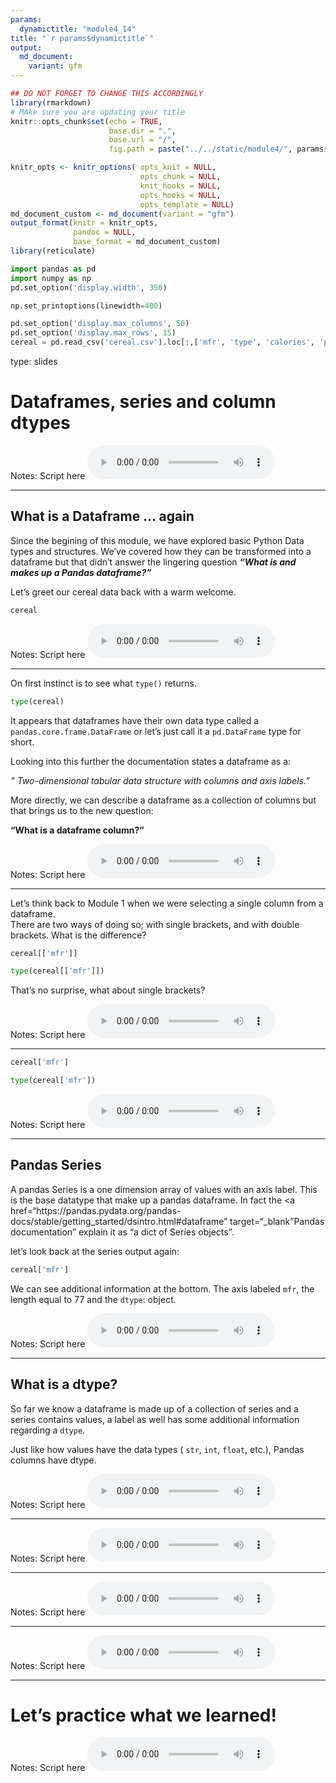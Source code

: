 ```yaml
---
params:
  dynamictitle: "module4_14"
title: "`r params$dynamictitle`"
output: 
  md_document:
    variant: gfm
---
```



```r
## DO NOT FORGET TO CHANGE THIS ACCORDINGLY 
library(rmarkdown)
# MAke sure you are updating your title 
knitr::opts_chunk$set(echo = TRUE,
                      base.dir = ".", 
                      base.url = "/",
                      fig.path = paste("../../static/module4/", params$dynamictitle,"/", sep = ""))

knitr_opts <- knitr_options( opts_knit = NULL,
                             opts_chunk = NULL,
                             knit_hooks = NULL,
                             opts_hooks = NULL,
                             opts_template = NULL)
md_document_custom <- md_document(variant = "gfm")
output_format(knitr = knitr_opts,
              pandoc = NULL,
              base_format = md_document_custom)
library(reticulate)

```


```python
import pandas as pd
import numpy as np
pd.set_option('display.width', 350)

np.set_printoptions(linewidth=400)

pd.set_option('display.max_columns', 50)
pd.set_option('display.max_rows', 15)
cereal = pd.read_csv('cereal.csv').loc[:,['mfr', 'type', 'calories', 'protein','fiber', 'fat',  'carbo',  'rating' ]]
```


type: slides


# Dataframes, series and column dtypes

Notes: Script here
<html>
<audio controls >
  <source src="/placeholder_audio.mp3" />
</audio></html>

---

## What is a Dataframe ... again

Since the begining of this module,  we have explored basic Python Data types and structures. We've covered how they can be transformed into a dataframe but that didn't answer the lingering question ***"What is and makes up a Pandas dataframe?"***

Let's greet our cereal data back with a warm welcome. 

```python
cereal
```

Notes: Script here
<html>
<audio controls >
  <source src="/placeholder_audio.mp3" />
</audio></html>

---

On first instinct is to see what `type()` returns. 

```python
type(cereal)
```

It appears that dataframes have their own data type called a `pandas.core.frame.DataFrame` or let's just call it a `pd.DataFrame` type for short. 

Looking into this further the documentation states a dataframe as a: 

_" Two-dimensional tabular data structure with columns and axis labels."_ 

More directly, we can describe a dataframe as a collection of columns but that brings us to the new question:    
    
**"What is a dataframe column?"**



Notes: Script here
<html>
<audio controls >
  <source src="/placeholder_audio.mp3" />
</audio></html>

---

Let's think back to Module 1 when we were selecting a single column from a dataframe.  
There are two ways of doing so; with single brackets, and with double brackets.  What is the difference? 

```python
cereal[['mfr']]
```
```python
type(cereal[['mfr']])
```

That's no surprise, what about single brackets? 


Notes: Script here
<html>
<audio controls >
  <source src="/placeholder_audio.mp3" />
</audio></html>

---


```python
cereal['mfr']
```


```python
type(cereal['mfr'])
```



Notes: Script here
<html>
<audio controls >
  <source src="/placeholder_audio.mp3" />
</audio></html>

---

## Pandas Series

A pandas Series is a one dimension array of values with an axis label. This is the base datatype that make up a pandas dataframe. In fact the <a href="https://pandas.pydata.org/pandas-docs/stable/getting_started/dsintro.html#dataframe" target="_blank"Pandas documentation"</a> explain it as "a dict of Series objects". 
 
let's look back at the series output again: 

```python
cereal['mfr']
```
We can see additional information at the bottom. The axis labeled `mfr`, the length equal to 77 and the `dtype`: object. 


Notes: Script here
<html>
<audio controls >
  <source src="/placeholder_audio.mp3" />
</audio></html>

---

## What is a dtype? 

So far we know a dataframe is made up of a collection of series and a series contains values, a label as well has some additional information regarding a `dtype`. 

Just like how values have the data types ( `str`, `int`, `float`, etc.), Pandas columns have dtype. 




Notes: Script here
<html>
<audio controls >
  <source src="/placeholder_audio.mp3" />
</audio></html>

---

Notes: Script here
<html>
<audio controls >
  <source src="/placeholder_audio.mp3" />
</audio></html>

---


Notes: Script here
<html>
<audio controls >
  <source src="/placeholder_audio.mp3" />
</audio></html>

---

Notes: Script here
<html>
<audio controls >
  <source src="/placeholder_audio.mp3" />
</audio></html>

---

# Let’s practice what we learned!

Notes: Script here
<html>
<audio controls >
  <source src="/placeholder_audio.mp3" />
